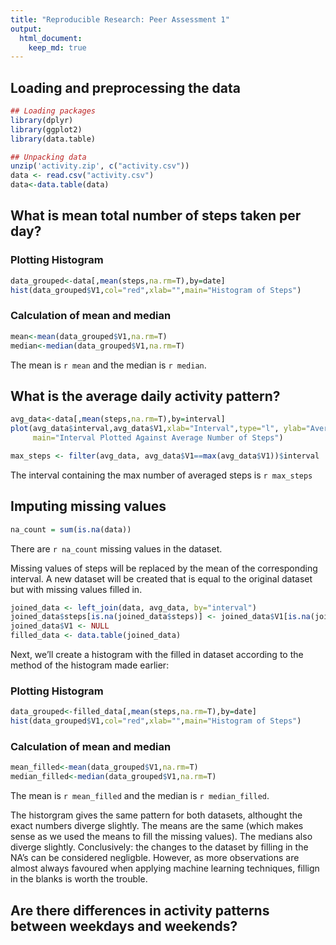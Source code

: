 ```yaml
---
title: "Reproducible Research: Peer Assessment 1"
output: 
  html_document:
    keep_md: true
---
```


## Loading and preprocessing the data

```r
## Loading packages
library(dplyr)
library(ggplot2)
library(data.table)

## Unpacking data
unzip('activity.zip', c("activity.csv"))
data <- read.csv("activity.csv")
data<-data.table(data)
```


## What is mean total number of steps taken per day?

### Plotting Histogram

```r
data_grouped<-data[,mean(steps,na.rm=T),by=date]
hist(data_grouped$V1,col="red",xlab="",main="Histogram of Steps")

```

### Calculation of mean and median

```r
mean<-mean(data_grouped$V1,na.rm=T)
median<-median(data_grouped$V1,na.rm=T)
```

The mean is `r mean` and the median is `r median`.

## What is the average daily activity pattern?

```r
avg_data<-data[,mean(steps,na.rm=T),by=interval]
plot(avg_data$interval,avg_data$V1,xlab="Interval",type="l", ylab="Average Steps",
     main="Interval Plotted Against Average Number of Steps")
```

```r
max_steps <- filter(avg_data, avg_data$V1==max(avg_data$V1))$interval
```

The interval containing the max number of averaged steps is `r max_steps`

## Imputing missing values

```r
na_count = sum(is.na(data))
```

There are `r na_count` missing values in the dataset.

Missing values of steps will be replaced by the mean of the corresponding interval. A new dataset will be created that
is equal to the original dataset but with missing values filled in.

```r
joined_data <- left_join(data, avg_data, by="interval")
joined_data$steps[is.na(joined_data$steps)] <- joined_data$V1[is.na(joined_data$steps)]
joined_data$V1 <- NULL
filled_data <- data.table(joined_data)
```

Next, we'll create a histogram with the filled in dataset according to the method of the histogram made earlier:

### Plotting Histogram

```r
data_grouped<-filled_data[,mean(steps,na.rm=T),by=date]
hist(data_grouped$V1,col="red",xlab="",main="Histogram of Steps")
```

### Calculation of mean and median

```r
mean_filled<-mean(data_grouped$V1,na.rm=T)
median_filled<-median(data_grouped$V1,na.rm=T)
```

The mean is `r mean_filled` and the median is `r median_filled`.

The historgram gives the same pattern for both datasets, althought the exact numbers diverge slightly.
The means are the same (which makes sense as we used the means to fill the missing values). The medians also diverge
slightly. Conclusively: the changes to the dataset by filling in the NA's can be considered negligble. However,
as more observations are almost always favoured when applying machine learning techniques, fillign in the blanks
is worth the trouble.

## Are there differences in activity patterns between weekdays and weekends?


